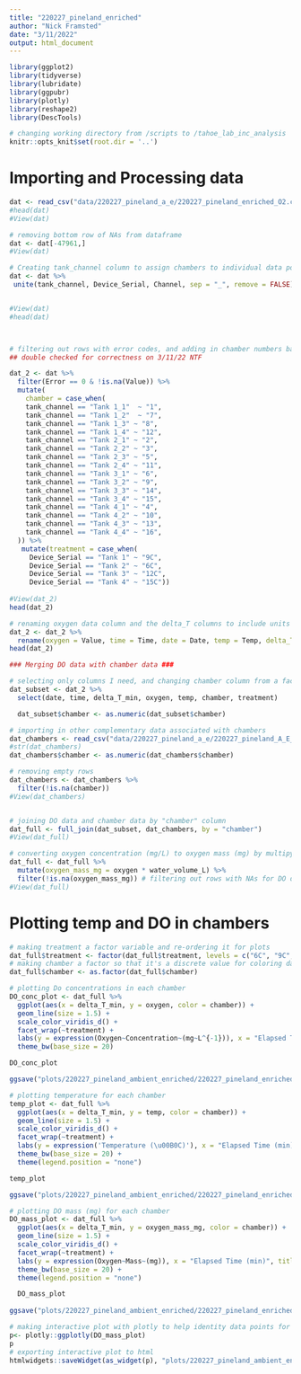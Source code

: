 ```yaml
---
title: "220227_pineland_enriched"
author: "Nick Framsted"
date: "3/11/2022"
output: html_document
---
```


```r
library(ggplot2)
library(tidyverse)
library(lubridate)
library(ggpubr)
library(plotly)
library(reshape2)
library(DescTools)

# changing working directory from /scripts to /tahoe_lab_inc_analysis
knitr::opts_knit$set(root.dir = '..')
```

# Importing and Processing data
```r
dat <- read_csv("data/220227_pineland_a_e/220227_pineland_enriched_O2.csv", skip = 1)
#head(dat)
#View(dat)

# removing bottom row of NAs from dataframe
dat <- dat[-47961,]
#View(dat)

# Creating tank_channel column to assign chambers to individual data points in DO data by concatenating Device Serial and Channel columns. Keeping original columns as well. 
dat <- dat %>%
 unite(tank_channel, Device_Serial, Channel, sep = "_", remove = FALSE)


#View(dat)
#head(dat)



# filtering out rows with error codes, and adding in chamber numbers based the tank and channel number cross referenced against incubation notes
## double checked for correctness on 3/11/22 NTF

dat_2 <- dat %>%
  filter(Error == 0 & !is.na(Value)) %>%
  mutate(
    chamber = case_when(
    tank_channel == "Tank 1_1"  ~ "1",
    tank_channel == "Tank 1_2"  ~ "7",
    tank_channel == "Tank 1_3" ~ "8",
    tank_channel == "Tank 1_4" ~ "12",
    tank_channel == "Tank 2_1" ~ "2",
    tank_channel == "Tank 2_2" ~ "3",
    tank_channel == "Tank 2_3" ~ "5",
    tank_channel == "Tank 2_4" ~ "11",
    tank_channel == "Tank 3_1" ~ "6",
    tank_channel == "Tank 3_2" ~ "9",
    tank_channel == "Tank 3_3" ~ "14",
    tank_channel == "Tank 3_4" ~ "15",
    tank_channel == "Tank 4_1" ~ "4",
    tank_channel == "Tank 4_2" ~ "10",
    tank_channel == "Tank 4_3" ~ "13",
    tank_channel == "Tank 4_4" ~ "16",
  )) %>%
   mutate(treatment = case_when(
     Device_Serial == "Tank 1" ~ "9C",
     Device_Serial == "Tank 2" ~ "6C",
     Device_Serial == "Tank 3" ~ "12C",
     Device_Serial == "Tank 4" ~ "15C"))
 
#View(dat_2)
head(dat_2)

# renaming oxygen data column and the delta_T columns to include units
dat_2 <- dat_2 %>%
  rename(oxygen = Value, time = Time, date = Date, temp = Temp, delta_T_min = delta_t)
head(dat_2)

### Merging DO data with chamber data ###

# selecting only columns I need, and changing chamber column from a factor to a double
dat_subset <- dat_2 %>%
  select(date, time, delta_T_min, oxygen, temp, chamber, treatment)

  dat_subset$chamber <- as.numeric(dat_subset$chamber)

# importing in other complementary data associated with chambers
dat_chambers <- read_csv("data/220227_pineland_a_e/220227_pineland_A_E_datasheet.csv")
#str(dat_chambers)
dat_chambers$chamber <- as.numeric(dat_chambers$chamber)

# removing empty rows
dat_chambers <- dat_chambers %>%
  filter(!is.na(chamber))
#View(dat_chambers)


# joining DO data and chamber data by "chamber" column
dat_full <- full_join(dat_subset, dat_chambers, by = "chamber")
#View(dat_full)

# converting oxygen concentration (mg/L) to oxygen mass (mg) by multipying by water volumes in chambers
dat_full <- dat_full %>%
  mutate(oxygen_mass_mg = oxygen * water_volume_L) %>%
  filter(!is.na(oxygen_mass_mg)) # filtering out rows with NAs for DO data
#View(dat_full)
```

# Plotting temp and DO in chambers
```r
# making treatment a factor variable and re-ordering it for plots
dat_full$treatment <- factor(dat_full$treatment, levels = c("6C", "9C", "12C", "15C"))
# making chamber a factor so that it's a discrete value for coloring datapoints in plot
dat_full$chamber <- as.factor(dat_full$chamber)

# plotting Do concentrations in each chamber
DO_conc_plot <- dat_full %>%
  ggplot(aes(x = delta_T_min, y = oxygen, color = chamber)) +
  geom_line(size = 1.5) +
  scale_color_viridis_d() +
  facet_wrap(~treatment) +
  labs(y = expression(Oxygen~Concentration~(mg~L^{-1})), x = "Elapsed Time (min)", title = "Pineland Enriched Incubation DO") +
  theme_bw(base_size = 20)

DO_conc_plot

ggsave("plots/220227_pineland_ambient_enriched/220227_pineland_enriched_DO_conc_plot.png", plot = DO_conc_plot, width = 10, height = 11)

# plotting temperature for each chamber
temp_plot <- dat_full %>%
  ggplot(aes(x = delta_T_min, y = temp, color = chamber)) +
  geom_line(size = 1.5) +
  scale_color_viridis_d() +
  facet_wrap(~treatment) +
  labs(y = expression('Temperature (\u00B0C)'), x = "Elapsed Time (min)", title = "Pineland enriched Incubation Temperature") +
  theme_bw(base_size = 20) +
  theme(legend.position = "none")

temp_plot

ggsave("plots/220227_pineland_ambient_enriched/220227_pineland_enriched_temp_plot.png", plot = temp_plot, width = 10, height = 11)

# plotting DO mass (mg) for each chamber
DO_mass_plot <- dat_full %>%
  ggplot(aes(x = delta_T_min, y = oxygen_mass_mg, color = chamber)) +
  geom_line(size = 1.5) +
  scale_color_viridis_d() +
  facet_wrap(~treatment) +
  labs(y = expression(Oxygen~Mass~(mg)), x = "Elapsed Time (min)", title = "Pineland enriched Incubation DO Mass") +
  theme_bw(base_size = 20) +
  theme(legend.position = "none")

  DO_mass_plot
  
ggsave("plots/220227_pineland_ambient_enriched/220227_pineland_enriched_DO_mass_plot.png", plot = DO_mass_plot, width = 10, height = 11)

# making interactive plot with plotly to help identity data points for rate calculations below
p<- plotly::ggplotly(DO_mass_plot)
p
# exporting interactive plot to html
htmlwidgets::saveWidget(as_widget(p), "plots/220227_pineland_ambient_enriched/220227_pineland_enriched_DO_mass_plot.html")

```
